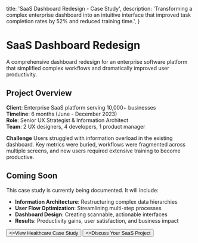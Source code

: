   title: 'SaaS Dashboard Redesign - Case Study',
  description: 'Transforming a complex enterprise dashboard into an intuitive interface that improved task completion rates by 52% and reduced training time.',
}

# SaaS Dashboard Redesign

A comprehensive dashboard redesign for an enterprise software platform that simplified complex workflows and dramatically improved user productivity.

## Project Overview

**Client**: Enterprise SaaS platform serving 10,000+ businesses  
**Timeline**: 6 months (June - December 2023)  
**Role**: Senior UX Strategist & Information Architect  
**Team**: 2 UX designers, 4 developers, 1 product manager

**Challenge**
Users struggled with information overload in the existing dashboard. Key metrics were buried, workflows were fragmented across multiple screens, and new users required extensive training to become productive.

## Coming Soon

This case study is currently being documented. It will include:

- **Information Architecture**: Restructuring complex data hierarchies
- **User Flow Optimization**: Streamlining multi-step processes
- **Dashboard Design**: Creating scannable, actionable interfaces
- **Results**: Productivity gains, user satisfaction, and business impact

<div className="not-prose mt-8 flex gap-3">
  <Button href="/case-studies/healthcare" arrow="right">
    <>View Healthcare Case Study</>
  </Button>
  <Button href="/contact" variant="outline">
    <>Discuss Your SaaS Project</>
  </Button>
</div>
